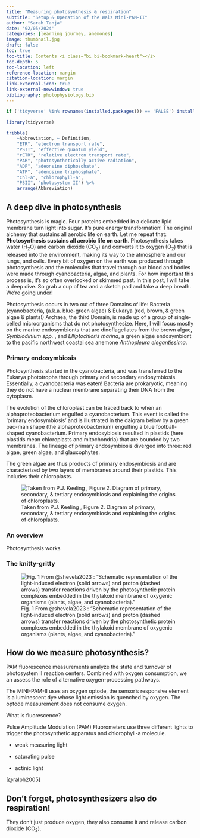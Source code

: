 ```yaml
---
title: "Measuring photosynthesis & respiration"
subtitle: "Setup & Operation of the Walz Mini-PAM-II"
author: "Sarah Tanja"
date: '02/05/2024'
categories: [learning journey, anemones]
image: thumbnail.jpg
draft: false
toc: true
toc-title: Contents <i class="bi bi-bookmark-heart"></i>
toc-depth: 5
toc-location: left
reference-location: margin
citation-location: margin
link-external-icon: true
link-external-newwindow: true
bibliography: photophysiology.bib
---
```


```r
if ('tidyverse' %in% rownames(installed.packages()) == 'FALSE') install.packages('tidyverse')
```

```r
library(tidyverse)
```

```r
tribble(
    ~Abbreviation, ~ Definition,
    "ETR", "electron transport rate",
    "PSII", "effective quantum yield",
    "rETR", "relative electron transport rate",
    "PAR", "photosynthetically active radiation",
    "ADP", "adeonsine diphosohate",
    "ATP", "adenosine triphosphate",
    "Chl-a", "chlorophyll-a",
    "PSII", "photosystem II") %>%
    arrange(Abbreviation)
```

## A deep dive in photosynthesis

Photosynthesis is magic. Four proteins embedded in a delicate lipid membrane turn light into sugar. It's pure energy transformation! The original alchemy that sustains all aerobic life on earth. Let me repeat that: **Photosynthesis sustains all aerobic life on earth**. Photosynthesis takes water (H~2~O) and carbon dioxide (CO~2~) and converts it to oxygen (O~2~) that is released into the environment, making its way to the atmosphere and our lungs, and cells. Every bit of oxygen on the earth was produced through photosynthesis and the molecules that travel through our blood and bodies were made through cyanobacteria, algae, and plants. For how important this process is, it's so often overlooked or skimmed past. In this post, I will take a deep dive. So grab a cup of tea and a sketch pad and take a deep breath. We're going under!

Photosynthesis occurs in two out of three Domains of life: Bacteria (cyanobacteria, (a.k.a. blue-green algae) & Eukarya (red, brown, & green algae & plants!) Archaea, the third Domain, is made up of a group of single-celled microorganisms that do not photosynthesize. Here, I will focus mostly on the marine endosymbionts that are dinoflagellates from the brown algae, *Symbiodinium spp.* , and *Elliptochloris marina*, a green algae endosymbiont to the pacific northwest coastal sea anemone *Anthopleura elegantissima*.

### Primary endosymbiosis

Photosynthesis started in the cyanobacteria, and was transferred to the Eukarya phototrophs through primary and secondary endosymbiosis. Essentially, a cyanobacteria was eaten! Bacteria are prokaryotic, meaning they do not have a nuclear membrane separating their DNA from the cytoplasm.

The evolution of the chloroplast can be traced back to when an alphaproteobacterium engulfed a cyanobacterium. This event is called the 'primary endosymbiosis' and is illustrated in the daigram below by a green pac-man shape (the alphaproteobacterium) engulfing a blue football-shaped cyanobacterium. Primary endosybiosis resulted in plastids (here plastids mean chloroplasts and mitochondria) that are bounded by two membranes. The lineage of primary endosymbiosis diverged into three: red algae, green algae, and glaucophytes.

The green algae are thus products of primary endosymbiosis and are characterized by two layers of membranes around their plastids. This includes their chloroplasts.

![Taken from P.J. Keeling , Figure 2. Diagram of primary, secondary, & tertiary endosymbiosis and explaining the origins of chloroplasts.](Keeling_fig2.png){fig-align="center"}

### An overview

Photosynthesis works

### The knitty-gritty

![Fig. 1 From @shevela2023 : "Schematic representation of the light-induced electron (solid arrows) and proton (dashed arrows) transfer reactions driven by the photosynthetic protein complexes embedded in the thylakoid membrane of oxygenic organisms (plants, algae, and cyanobacteria)."](Shevala_fig1.png)

## How do we measure photosynthesis?

PAM fluorescence measurements analyze the state and turnover of photosystem II reaction centers. Combined with oxygen consumption, we an assess the role of alternative oxygen-processing pathways.

The MINI-PAM-II uses an oxygen optode, the sensor's responsive element is a luminescent dye whose light emission is quenched by oxygen. The optode measurement does not consume oxygen.

What is fluorescence?

Pulse Amplitude Modulation (PAM) Fluorometers use three different lights to trigger the photosynthetic apparatus and chlorophyll-a molecule.

-   weak measuring light

-   saturating pulse

-   actinic light

[@ralph2005]

## Don't forget, photosynthesizers also do respiration!

They don't just produce oxygen, they also consume it and release carbon dioxide (CO~2~).
